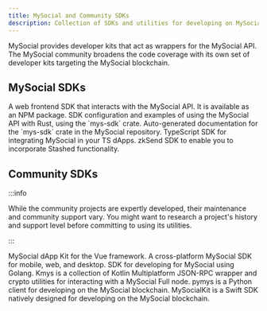 ```yaml
---
title: MySocial and Community SDKs
description: Collection of SDKs and utilities for developing on MySocial using various programming languages.
---
```


MySocial provides developer kits that act as wrappers for the MySocial API. The MySocial community broadens the code coverage with its own set of developer kits targeting the MySocial blockchain. 

## MySocial SDKs

<Cards>
<Card title="dApp Kit" href="https://sdk.mystenlabs.com/dapp-kit">
    A web frontend SDK that interacts with the MySocial API. It is available as an NPM package.
</Card>
<Card title="Rust SDK" href="./rust-sdk">
    SDK configuration and examples of using the MySocial API with Rust, using the `mys-sdk` crate.
</Card>
<Card title="Rust SDK Auto-generated Docs" href="https://mystenlabs.github.io/mys/mys_sdk/index.html">
    Auto-generated documentation for the `mys-sdk` crate in the MySocial repository.
</Card>
<Card title="TypeScript SDK" href="https://sdk.mystenlabs.com/typescript">
    TypeScript SDK for integrating MySocial in your TS dApps.
</Card>
<Card title="zkSend SDK" href="https://sdk.mystenlabs.com/zksend">
    zkSend SDK to enable you to incorporate Stashed functionality.
</Card>
</Cards>

## Community SDKs

:::info 

While the community projects are expertly developed, their maintenance and community support vary. You might want to research a project's history and support level before committing to using its utilities. 

:::

<Cards>
<Card title="dApp Kit (Vue)" href="https://github.com/MySocialFansCN/mysue">
    MySocial dApp Kit for the Vue framework.
</Card>
<Card title="Dart SDK" href="https://github.com/mofalabs/mys">
    A cross-platform MySocial SDK for mobile, web, and desktop.
</Card>
<Card title="Go SDK" href="https://github.com/block-vision/mys-go-sdk">
    SDK for developing for MySocial using Golang.
</Card>
<Card title="Kotlin SDK" href="https://github.com/mcxross/kmys">
    Kmys is a collection of Kotlin Multiplatform JSON-RPC wrapper and crypto utilities for interacting with a MySocial Full node.
</Card>
<Card title="Python SDK" href="https://github.com/FrankC01/pymys">
    pymys is a Python client for developing on the MySocial blockchain. 
</Card>
<Card title="Swift SDK" href="https://github.com/opendive/myskit">
    MySocialKit is a Swift SDK natively designed for developing on the MySocial blockchain.
</Card>
</Cards>
